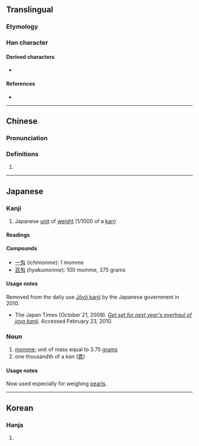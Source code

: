 {{also|匆}}
{{character info/new}}
==Translingual==

===Etymology===
{{rfe|lang=mul|Japanese [[kokuji]] created in Japan}}

===Han character===
{{Han char|rn=20|rad=勹|as=02|sn=4|four=|canj=PK,XPK|ids=⿻勹乂}}

====Derived characters====
* {{l|mul|[[𠇢]], [[𢜓]], [[𢪣]], [[𣏯]], [[𪠴]], [[𫇬]], [[𣲢]], [[𥐷]], [[𥸼]], [[𦁯]], [[𦿯]]}}

====References====
* {{Han ref|kx=0150.241|dkj=02502|dj=0339.150|hdz=10256.011|uh=5301|ud=21249}}

----

==Chinese==
{{zh-forms}}

===Pronunciation===
{{zh-pron
|m=wén
|c=jan6
|mc=
|oc=
|ma=
|cat=
}}

===Definitions===
{{zh-hanzi}}

# {{rfdef|lang=zh}}

----

==Japanese==

===Kanji===
{{ja-kanji|grade=n|rs=勹02}}

# Japanese [[unit]] of [[weight]] (1/1000 of a [[kan]])

====Readings====
{{ja-readings
|kun=もんめ-, め-
}}

====Compounds====
* [[一匁]] (''ichimonme''): 1 momme
* [[百匁]] (''hyakumonme''): 100 momme, 375 grams

====Usage notes====
Removed from the daily use [[w:Jōyō kanji|Jōyō kanji]] by the Japanese government in 2010.
* The Japan Times (October 21, 2009). ''[http://www.kanjiclinic.com/kc99final.htm Get set for next year's overhaul of joyo kanji].'' Accessed February 23, 2010.

===Noun===
{{ja-noun|もんめ}}

# [[momme]]; unit of mass equal to 3.75&nbsp;[[gram]]s
# one thousandth of a ''kan'' ([[貫]])

====Usage notes====
Now used especially for weighing [[pearls]].

----

==Korean==

===Hanja===
{{ko-hanja|hangeul=문|rv=mun|mr=mun}}

# {{defn|lang=ko|sort=勹02}}